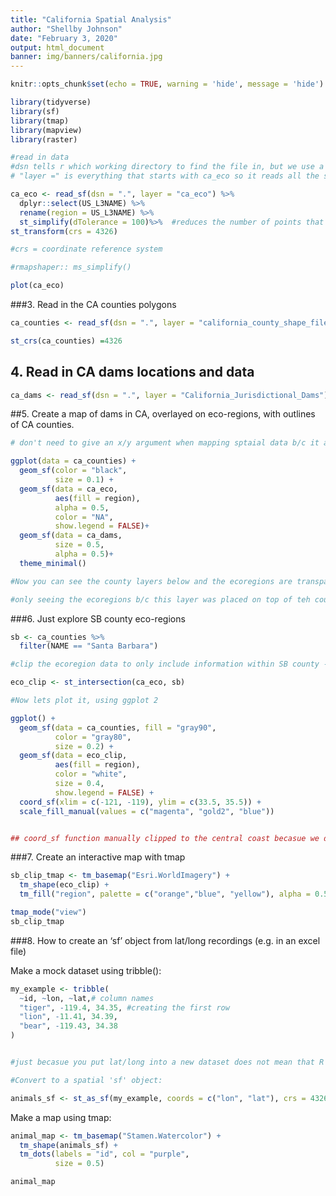 ```yaml
---
title: "California Spatial Analysis"
author: "Shellby Johnson"
date: "February 3, 2020"
output: html_document
banner: img/banners/california.jpg
---
```


```r
knitr::opts_chunk$set(echo = TRUE, warning = 'hide', message = 'hide')
```

```r

library(tidyverse)
library(sf)
library(tmap)
library(mapview)
library(raster)

```

```r
#read in data
#dsn tells r which working directory to find the file in, but we use a "." which says we're already here
# "layer =" is everything that starts with ca_eco so it reads all the spatial data files that start with that at one time

ca_eco <- read_sf(dsn = ".", layer = "ca_eco") %>% 
  dplyr::select(US_L3NAME) %>% 
  rename(region = US_L3NAME) %>% 
  st_simplify(dTolerance = 100)%>%  #reduces the number of points that make up the polygon 
st_transform(crs = 4326)

#crs = coordinate reference system

#rmapshaper:: ms_simplify()

plot(ca_eco)

```

###3. Read in the CA counties polygons

```r

ca_counties <- read_sf(dsn = ".", layer = "california_county_shape_file")

st_crs(ca_counties) =4326

```


## 4. Read in CA dams locations and data

```r
ca_dams <- read_sf(dsn = ".", layer = "California_Jurisdictional_Dams")

```


##5.  Create a map of dams in CA, overlayed on eco-regions, with outlines of CA counties.

```r

# don't need to give an x/y argument when mapping sptaial data b/c it already recognizes lat and long.

ggplot(data = ca_counties) +
  geom_sf(color = "black",
          size = 0.1) +
  geom_sf(data = ca_eco,
          aes(fill = region),
          alpha = 0.5,
          color = "NA",
          show.legend = FALSE)+
  geom_sf(data = ca_dams,
          size = 0.5,
          alpha = 0.5)+
  theme_minimal()

#Now you can see the county layers below and the ecoregions are transparent; you can also just map the ecoregions first and overlay the counties on top

#only seeing the ecoregions b/c this layer was placed on top of teh counties layer

```

###6. Just explore SB county eco-regions

```r
sb <- ca_counties %>% 
  filter(NAME == "Santa Barbara")

#clip the ecoregion data to only include information within SB county - use st_intersection()

eco_clip <- st_intersection(ca_eco, sb)

#Now lets plot it, using ggplot 2

ggplot() +
  geom_sf(data = ca_counties, fill = "gray90",
          color = "gray80",
          size = 0.2) +
  geom_sf(data = eco_clip, 
          aes(fill = region),
          color = "white",
          size = 0.4,
          show.legend = FALSE) +
  coord_sf(xlim = c(-121, -119), ylim = c(33.5, 35.5)) +
  scale_fill_manual(values = c("magenta", "gold2", "blue"))


## coord_sf function manually clipped to the central coast becasue we don't need to see all of CA if we're only interested in SB


```

###7. Create an interactive map with tmap

```r

sb_clip_tmap <- tm_basemap("Esri.WorldImagery") +
  tm_shape(eco_clip) +
  tm_fill("region", palette = c("orange","blue", "yellow"), alpha = 0.5)

tmap_mode("view")
sb_clip_tmap


```

###8. How to create an 'sf' object from lat/long recordings (e.g. in an excel file)

Make a mock dataset using tribble():

```r
my_example <- tribble(
  ~id, ~lon, ~lat,# column names 
  "tiger", -119.4, 34.35, #creating the first row
  "lion", -11.41, 34.39,
  "bear", -119.43, 34.38
)


#just becasue you put lat/long into a new dataset does not mean that R automatically recognizes it as spatial data

#Convert to a spatial 'sf' object:

animals_sf <- st_as_sf(my_example, coords = c("lon", "lat"), crs = 4326)
```


Make a map using tmap:

```r

animal_map <- tm_basemap("Stamen.Watercolor") +
  tm_shape(animals_sf) +
  tm_dots(labels = "id", col = "purple",
          size = 0.5)

animal_map

```

